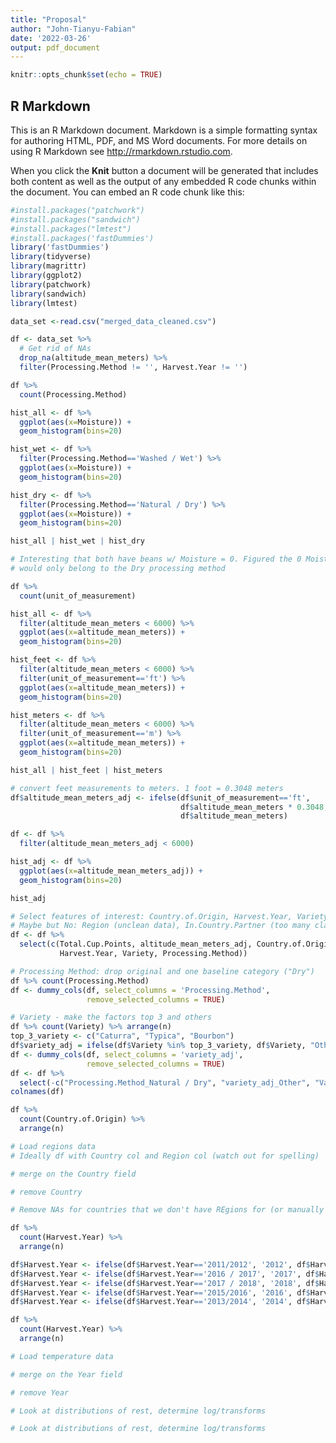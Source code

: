 ```yaml
---
title: "Proposal"
author: "John-Tianyu-Fabian"
date: '2022-03-26'
output: pdf_document
---
```


```r
knitr::opts_chunk$set(echo = TRUE)
```

## R Markdown

This is an R Markdown document. Markdown is a simple formatting syntax for authoring HTML, PDF, and MS Word documents. For more details on using R Markdown see <http://rmarkdown.rstudio.com>.

When you click the **Knit** button a document will be generated that includes both content as well as the output of any embedded R code chunks within the document. You can embed an R code chunk like this:

```r
#install.packages("patchwork")
#install.packages("sandwich")
#install.packages("lmtest")
#install.packages('fastDummies')
library('fastDummies')
library(tidyverse)
library(magrittr)
library(ggplot2)
library(patchwork)
library(sandwich)
library(lmtest)
```

```r
data_set <-read.csv("merged_data_cleaned.csv")

```


```r
df <- data_set %>%
  # Get rid of NAs
  drop_na(altitude_mean_meters) %>%
  filter(Processing.Method != '', Harvest.Year != '') 
```

```r
df %>%
  count(Processing.Method)

hist_all <- df %>%
  ggplot(aes(x=Moisture)) +
  geom_histogram(bins=20)

hist_wet <- df %>%
  filter(Processing.Method=='Washed / Wet') %>%
  ggplot(aes(x=Moisture)) +
  geom_histogram(bins=20)

hist_dry <- df %>%
  filter(Processing.Method=='Natural / Dry') %>%
  ggplot(aes(x=Moisture)) +
  geom_histogram(bins=20)

hist_all | hist_wet | hist_dry

# Interesting that both have beans w/ Moisture = 0. Figured the 0 Moisture beans
# would only belong to the Dry processing method

```

```r
df %>%
  count(unit_of_measurement)

hist_all <- df %>%
  filter(altitude_mean_meters < 6000) %>%
  ggplot(aes(x=altitude_mean_meters)) +
  geom_histogram(bins=20)

hist_feet <- df %>%
  filter(altitude_mean_meters < 6000) %>%
  filter(unit_of_measurement=='ft') %>%
  ggplot(aes(x=altitude_mean_meters)) +
  geom_histogram(bins=20)

hist_meters <- df %>%
  filter(altitude_mean_meters < 6000) %>%
  filter(unit_of_measurement=='m') %>%
  ggplot(aes(x=altitude_mean_meters)) +
  geom_histogram(bins=20)

hist_all | hist_feet | hist_meters

# convert feet measurements to meters. 1 foot = 0.3048 meters
df$altitude_mean_meters_adj <- ifelse(df$unit_of_measurement=='ft', 
                                      df$altitude_mean_meters * 0.3048,
                                      df$altitude_mean_meters)

df <- df %>%
  filter(altitude_mean_meters_adj < 6000)

hist_adj <- df %>%
  ggplot(aes(x=altitude_mean_meters_adj)) +
  geom_histogram(bins=20)

hist_adj


```

```r
# Select features of interest: Country.of.Origin, Harvest.Year, Variety, Processing.Method
# Maybe but No: Region (unclean data), In.Country.Partner (too many classes)
df <- df %>%
  select(c(Total.Cup.Points, altitude_mean_meters_adj, Country.of.Origin,
           Harvest.Year, Variety, Processing.Method))
```

```r
# Processing Method: drop original and one baseline category ("Dry")
df %>% count(Processing.Method)
df <- dummy_cols(df, select_columns = 'Processing.Method', 
                 remove_selected_columns = TRUE)

# Variety - make the factors top 3 and others
df %>% count(Variety) %>% arrange(n)
top_3_variety <- c("Caturra", "Typica", "Bourbon")
df$variety_adj = ifelse(df$Variety %in% top_3_variety, df$Variety, "Other")
df <- dummy_cols(df, select_columns = 'variety_adj', 
                 remove_selected_columns = TRUE)
df <- df %>%
  select(-c("Processing.Method_Natural / Dry", "variety_adj_Other", "Variety"))
colnames(df)
```

```r
df %>%
  count(Country.of.Origin) %>%
  arrange(n)

# Load regions data
# Ideally df with Country col and Region col (watch out for spelling)

# merge on the Country field

# remove Country

# Remove NAs for countries that we don't have REgions for (or manually assing)

```

```r
df %>%
  count(Harvest.Year) %>%
  arrange(n)

df$Harvest.Year <- ifelse(df$Harvest.Year=='2011/2012', '2012', df$Harvest.Year)
df$Harvest.Year <- ifelse(df$Harvest.Year=='2016 / 2017', '2017', df$Harvest.Year)
df$Harvest.Year <- ifelse(df$Harvest.Year=='2017 / 2018', '2018', df$Harvest.Year)
df$Harvest.Year <- ifelse(df$Harvest.Year=='2015/2016', '2016', df$Harvest.Year)
df$Harvest.Year <- ifelse(df$Harvest.Year=='2013/2014', '2014', df$Harvest.Year)

df %>%
  count(Harvest.Year) %>%
  arrange(n)

# Load temperature data

# merge on the Year field

# remove Year

```

```r
# Look at distributions of rest, determine log/transforms


```

```r
# Look at distributions of rest, determine log/transforms


```













